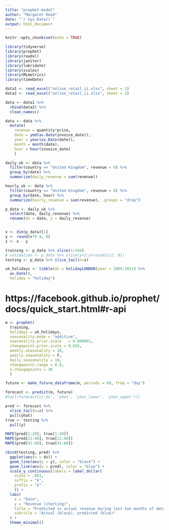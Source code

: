 ```yaml
---
title: "prophet-model"
author: "Margaret Reed"
date: "`r Sys.Date()`"
output: html_document
---
```


```r
knitr::opts_chunk$set(echo = TRUE)
```

```r
library(tidyverse)
library(prophet)
library(readxl)
library(janitor)
library(lubridate)
library(scales)
library(MLmetrics)
library(timeDate)
```


```r
data1 <- read_excel("online_retail_ii.xlsx", sheet = 1)
data2 <- read_excel("online_retail_ii.xlsx", sheet = 2)
```


```r
data <- data1 %>%
  rbind(data2) %>%
  clean_names()

data <- data %>%
  mutate(
    revenue = quantity*price,
    date = ymd(as.Date(invoice_date)),
    year = year(as.Date(date)),
    month = month(date),
    hour = hour(invoice_date)
    )
```

```r
daily_uk <- data %>%
  filter(country == "United Kingdom", revenue > 0) %>%
  group_by(date) %>%
  summarize(daily_revenue = sum(revenue))
```


```r
hourly_uk <- data %>%
  filter(country == "United Kingdom", revenue > 0) %>%
  group_by(date, hour) %>%
  summarize(hourly_revenue = sum(revenue), .groups = "drop")
```


```r
p_data <- daily_uk %>%
  select(date, daily_revenue) %>%
  rename(ds = date, y = daily_revenue)


x <- dim(p_data)[1]
y <- round(x*0.9, 0)
z <- x - y

training <- p_data %>% slice(1:544)
# validation <- p_data %>% slice(y+1:y+round(z/2, 0))
testing <- p_data %>% slice_tail(n=z)
```


```r
uk_holidays <- tibble(ds = holidayLONDON(year = 2009:2011) %>%
  as.Date(),
  holiday = "holiday")
```


# https://facebook.github.io/prophet/docs/quick_start.html#r-api

```r
m <- prophet(
  training, 
  holidays = uk_holidays, 
  seasonality.mode = "additive", 
  seasonality.prior.scale	= 0.000001,
  changepoint.prior.scale = 0.025,
  weekly.seasonality = 10,
  yearly.seasonality = F,
  daily.seasonality = 10,
  changepoint.range = 0.8,
  n.changepoints = 30
  )
```


```r
future <- make_future_dataframe(m, periods = 60, freq = "day")
```


```r
forecast <- predict(m, future)
#tail(forecast[c('ds', 'yhat', 'yhat_lower', 'yhat_upper')])
```


```r
pred <- forecast %>%
  slice_tail(n=z) %>%
  pull(yhat)
true <- testing %>%
  pull(y)

MAPE(pred[1:20], true[1:20])
MAPE(pred[21:40], true[21:40])
MAPE(pred[41:60], true[41:60])
```

```r
cbind(testing, pred) %>%
  ggplot(aes(x = ds)) +
  geom_line(aes(y = y), color = "black") +
  geom_line(aes(y = pred), color = "blue") +
  scale_y_continuous(labels = label_dollar(
    scale = .001, 
    suffix = "k",
    prefix = "£"
    )) +
  labs(
    x = "Date",
    y = "Revenue (sterling)",
    title = "Predicted vs actual revenue during last two months of data",
    subtitle = "Actual (black), predicted (blue)"
  ) +
  theme_minimal()
```

